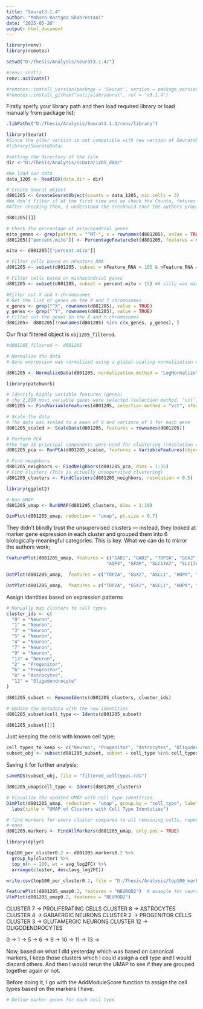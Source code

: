 ```yaml
---
title: "Seurat3.1.4"
author: "Mohsen Rastgoo Shahrestani"
date: "2025-05-26"
output: html_document
---
```


```r
library(renv)
library(remotes)

```

```r
setwd("D:/Thesis/Analysis/Seurat3.1.4/")

#renv::init()
renv::activate()
```

```r
#remotes::install_version(package = 'Seurat', version = package_version('3.1.4'))
#remotes::install_github("satijalab/seurat", ref = "v3.1.4")

```
Firstly speify your library path and then load required library or load manually from package list;
```r
.libPaths("D:/Thesis/Analysis/Seurat3.1.4/renv/library")
```


```r
library(Seurat)
#Since the older version is not compatible with new verison of Seuratobject, we don't load it manually.
#library(SeuratoData)
```


```r
#setting the directory of the file
dir <-"D:/Thesis/Analysis/scData/1205_d80/"

#We load our data
data_1205 <- Read10X(data.dir = dir)
```

```r
# Create Seurat object
d801205 <- CreateSeuratObject(counts = data_1205, min.cells = 3) 
#We don't filter it at the first time and we check the Counts, fetures and mithocondrial genes first by density plot and then we decide to remove based on a treshhold.
#After checking them, I understand the treshhold that the authers proposed is ok.
```

```r
d801205[[]]
```

```r
# Check the percentage of mitochondrial genes
mito_genes <- grep(pattern = "^MT-", x = rownames(d801205), value = TRUE)
d801205[["percent.mito"]] <- PercentageFeatureSet(d801205, features = mito_genes)

mito <- d801205[["percent.mito"]]
```

```r
# Filter cells based on nFeature_RNA
d801205 <- subset(d801205, subset = nFeature_RNA > 100 & nFeature_RNA < 10000)
```

```r
# Filter cells based on mithocondrial genes
d801205 <- subset(d801205, subset = percent.mito < 15) #A silly was made before. Instead of 15, I used 0.15.
```

```r
#Filter out X and Y chromosomes
# Get the list of genes on the X and Y chromosomes
x_genes <- grep("^X", rownames(d801205), value = TRUE)
y_genes <- grep("^Y", rownames(d801205), value = TRUE)
# Filter out the genes on the X and Y chromosomes
d801205<- d801205[!rownames(d801205) %in% c(x_genes, y_genes), ]
```

Our final filtered object is `obj1205_filtered`.
```r
#d801205_filtered <- d801205
```

```r
# Normalize the data
# Gene expression was normalized using a global-scaling normalization method (normalization method, ‘LogNormalize’; scale factor, 10,000)

d801205 <- NormalizeData(d801205, normalization.method = "LogNormalize", scale.factor = 10000)
```

```r
library(patchwork)
```

```r
# Identify highly variable features (genes)
# the 2,000 most variable genes were selected (selection method, ‘vst’) and scaled (mean = 0 and variance = 1 for each gene)
d801205 <- FindVariableFeatures(d801205, selection.method = "vst", nfeatures = 2000)
```

```r
# Scale the data
# The data was scaled to a mean of 0 and variance of 1 for each gene
d801205_scaled <- ScaleData(d801205, features = rownames(d801205))
```

```r
# Perform PCA
#The top 15 principal components were used for clustering (resolution of 0.5), using the ‘FindNeighbors’ and ‘FindClusters’ functions
d801205_pca <- RunPCA(d801205_scaled, features = VariableFeatures(object = d801205_scaled))

```

```r
# Find neighbors
d801205_neighbors <- FindNeighbors(d801205_pca, dims = 1:15)
# Find clusters (This is actually unsupervised clustering)
d801205_clusters <- FindClusters(d801205_neighbors, resolution = 0.5)
```



```r
library(ggplot2)
```


```r
# Run UMAP
d801205_umap <- RunUMAP(d801205_clusters, dims = 1:10)

DimPlot(d801205_umap, reduction = "umap", pt.size = 0.7)
```

They didn’t blindly trust the unsupervised clusters — instead, they looked at marker gene expression in each cluster and grouped them into 6 biologically meaningful categories. This is key.
What we can do to mirror the authors work;

```r
FeaturePlot(d801205_umap, features = c("GAD1", "GAD2", "TOP2A", "GSX2", "ASCL1", "HOPX", 
                                     "AQP4", "GFAP", "SLC17A7", "SLC17A6", "SOX10", "OLIG2"))
```

```r
DotPlot(d801205_umap,  features = c("TOP2A", "GSX2", "ASCL1", "HOPX", "STMN2", "SYT1", "GAD1", "GAD2", "SLC17A7", "SLC17A6", "AQP4", "GFAP", "SOX10", "OLIG2"), group.by = "seurat_clusters")
```

```r
DotPlot(d801205_umap,  features = c("TOP2A", "GSX2", "ASCL1", "HOPX", "STMN2", "SYT1", "GAD1", "GAD2", "SLC17A7", "SLC17A6", "AQP4", "GFAP", "SOX10", "OLIG2", "RBFOX3"), group.by = "seurat_clusters")
```
Assign identities based on expression patterns
```r
# Manually map clusters to cell types
cluster_ids <- c(
  "0" = "Neuron",
  "1" = "Neuron",
  "3" = "Neuron",
  "5" = "Neuron",
  "4" = "Neuron",
  "7" = "Neuron",
  "9" = "Neuron",
  "13" = "Neuron",
  "2" = "Progenitor",
  "6" = "Progenitor",
  "8" = "Astrocytes",
  "12" = "Oligodendrocyte"
)
```

```r
d801205_subset <- RenameIdents(d801205_clusters, cluster_ids)
```

```r
# Update the metadata with the new identities
d801205_subset$cell_type <- Idents(d801205_subset)
```

```r
d801205_subset[[]]
```

Just keeping the cells with known cell type;
```r
cell_types_to_keep <- c("Neuron", "Progenitor", "Astrocytes", "Oligodendrocyte")
subset_obj <- subset(d801205_subset, subset = cell_type %in% cell_types_to_keep)
```

Saving it for further analysis;
```r
saveRDS(subset_obj, file = "filtered_celltypes.rds")
```



```r
d801205_umap$cell_type <- Idents(d801205_clusters)
```

```r
# Visualize the updated UMAP with cell type identities
DimPlot(d801205_umap, reduction = "umap", group.by = "cell_type", label = TRUE, pt.size = 0.8) +
  labs(title = "UMAP of Clusters with Cell Type Identities")
```


```r
# find markers for every cluster compared to all remaining cells, report only the positive
# ones
d801205.markers <- FindAllMarkers(d801205_umap, only.pos = TRUE)
```


```r
library(dplyr)

top100_per_cluster0.2 <- d801205.markers0.2 %>%
  group_by(cluster) %>%
  top_n(n = 100, wt = avg_log2FC) %>%
  arrange(cluster, desc(avg_log2FC))
```

```r
write.csv(top100_per_cluster0.2, file = "D:/Thesis/Analysis/top100_markers_per_cluster0.2v3.1.4.csv", row.names = FALSE)


```

```r
FeaturePlot(d801205_umap0.2, features = "NEUROD2")  # example for neural progenitors
VlnPlot(d801205_umap0.2, features = "NEUROD2") 
```



CLUSTER 7 -> PROLIFERATING CELLS
CLUSTER 8 -> ASTROCYTES
CLUSTER 4 -> GABAERGIC NEURONS
CLUSTER 2 -> PROGENITOR CELLS
CLUSTER 3 -> GLUTAMERGIC NEURONS
CLUSTER 12 -> OLIGODENDROCYTES

0 ->
1 ->
5 ->
6 ->
9 ->
10 ->
11 ->
13 ->

Now, based on what I did yesterday which was based on canonical markers, I keep those clusters which I could assign a
cell type and I would discard others. And then I would rerun the UMAP to see if they are grouped together again or not.

Before doing it, I go with the AddModuleScore function to assign the cell types based on the markers I have.

```r
# Define marker genes for each cell type

```

